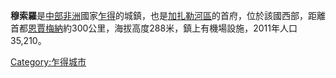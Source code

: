 '''穆索羅'''是[[中部非洲|中部非洲]]國家[[乍得|乍得]]的城鎮，也是[[加扎勒河區|加扎勒河區]]的首府，位於該國西部，距離首都[[恩賈梅納|恩賈梅納]]約300公里，海拔高度288米，鎮上有機場設施，2011年人口35,210。

<!-- Coordinates calculated using maps.google.com -->
{{coord|13|38|N|16|29|E|display=title}}

{{chad-stub}}

[[Category:乍得城市|Category:乍得城市]]